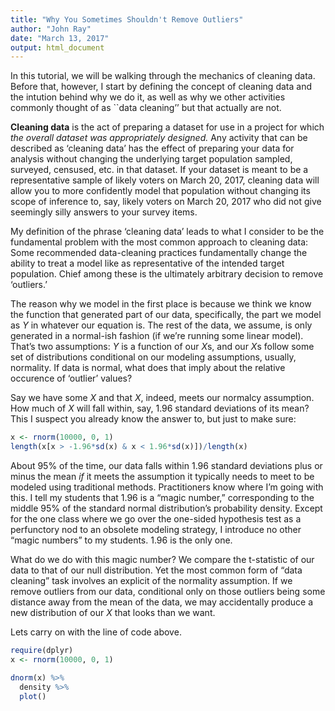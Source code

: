 ```yaml
---
title: "Why You Sometimes Shouldn't Remove Outliers"
author: "John Ray"
date: "March 13, 2017"
output: html_document
---
```


In this tutorial, we will be walking through the mechanics of cleaning data. Before that, however, I start by defining the concept of cleaning data and the intution behind why we do it, as well as why we \textit{avoid} other activities commonly thought of as ``data cleaning'' but that actually are not.

**Cleaning data** is the act of preparing a dataset for use in a project for which *the overall dataset was appropriately designed.* Any activity that can be described as 'cleaning data' has the effect of preparing your data for analysis without changing the underlying target population sampled, surveyed, censused, etc. in that dataset. If your dataset is meant to be a representative sample of likely voters on March 20, 2017, cleaning data will allow you to more confidently model that population without changing its scope of inference to, say, likely voters on March 20, 2017 who did not give seemingly silly answers to your survey items.

My definition of the phrase 'cleaning data' leads to what I consider to be the fundamental problem with the most common approach to cleaning data: Some recommended data-cleaning practices fundamentally change the ability to treat a model like as representative of the intended target population. Chief among these is the ultimately arbitrary decision to remove 'outliers.'

The reason why we model in the first place is because we think we know the function that generated part of our data, specifically, the part we model as $Y$ in whatever our equation is. The rest of the data, we assume, is only generated in a normal-ish fashion (if we're running some linear model). That's two assumptions: $Y$ is a function of our $X$s, and our $X$s follow some set of distributions conditional on our modeling assumptions, usually, normality. If data is normal, what does that imply about the relative occurence of 'outlier' values?

Say we have some $X$ and that $X$, indeed, meets our normalcy assumption. How much of $X$ will fall within, say, 1.96 standard deviations of its mean? This I suspect you already know the answer to, but just to make sure:

```r
x <- rnorm(10000, 0, 1)
length(x[x > -1.96*sd(x) & x < 1.96*sd(x)])/length(x)
```

About 95\% of the time, our data falls within 1.96 standard deviations plus or minus the mean *if* it meets the assumption it typically needs to meet to be modeled using traditional methods. Practitioners know where I'm going with this. I tell my students that 1.96 is a "magic number," corresponding to the middle 95% of the standard normal distribution's probability density. Except for the one class where we go over the one-sided hypothesis test as a perfunctory nod to an obsolete modeling strategy, I introduce no other "magic numbers" to my students. 1.96 is the only one.

What do we do with this magic number? We compare the t-statistic of our data to that of our null distribution. Yet the most common form of "data cleaning" task involves an explicit \textit{violation} of the normality assumption. If we remove outliers from our data, conditional only on those outliers being some distance away from the mean of the data, we may accidentally produce a new distribution of our $X$ that looks \textit{less like a normal distribution} than we want.

Lets carry on with the line of code above.

```r
require(dplyr)
x <- rnorm(10000, 0, 1)

dnorm(x) %>%
  density %>%
  plot()
```